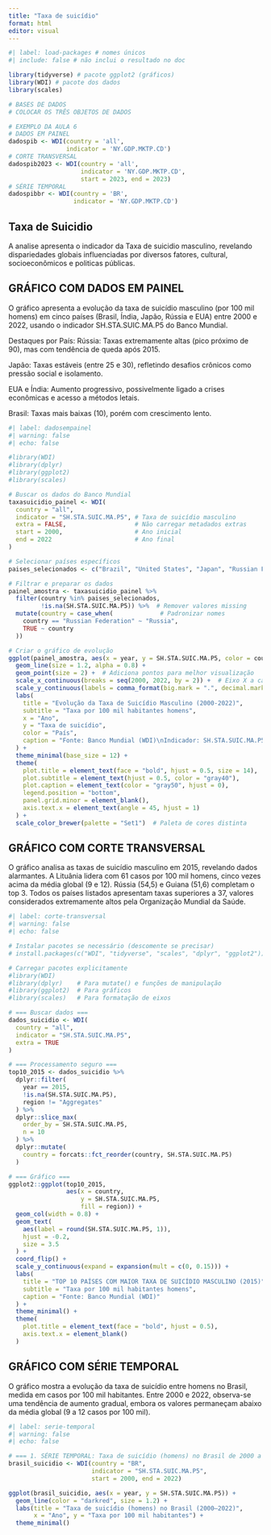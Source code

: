 ---
title: "Taxa de suicídio"
format: html
editor: visual
---

```{r}
#| label: load-packages # nomes únicos
#| include: false # não inclui o resultado no doc

library(tidyverse) # pacote ggplot2 (gráficos)
library(WDI) # pacote dos dados
library(scales)

# BASES DE DADOS
# COLOCAR OS TRÊS OBJETOS DE DADOS

# EXEMPLO DA AULA 6
# DADOS EM PAINEL
dadospib <- WDI(country = 'all',
                indicator = 'NY.GDP.MKTP.CD')
# CORTE TRANSVERSAL
dadospib2023 <- WDI(country = 'all',
                    indicator = 'NY.GDP.MKTP.CD',
                    start = 2023, end = 2023)
# SÉRIE TEMPORAL
dadospibbr <- WDI(country = 'BR',
                  indicator = 'NY.GDP.MKTP.CD')
```

## Taxa de Suicidio

A analise apresenta o indicador da Taxa de suicidio masculino, revelando dispariedades globais influenciadas por diversos fatores, cultural, socioeconômicos e politicas públicas.

## GRÁFICO COM DADOS EM PAINEL

O gráfico apresenta a evolução da taxa de suicídio masculino (por 100 mil homens) em cinco países (Brasil, Índia, Japão, Rússia e EUA) entre 2000 e 2022, usando o indicador SH.STA.SUIC.MA.P5 do Banco Mundial.

Destaques por País:
Rússia: Taxas extremamente altas (pico próximo de 90), mas com tendência de queda após 2015.

Japão: Taxas estáveis (entre 25 e 30), refletindo desafios crônicos como pressão social e isolamento.

EUA e Índia: Aumento progressivo, possivelmente ligado a crises econômicas e acesso a métodos letais.

Brasil: Taxas mais baixas (10), porém com crescimento lento.

```{r}
#| label: dadosempainel
#| warning: false
#| echo: false

#library(WDI)
#library(dplyr)
#library(ggplot2)
#library(scales)

# Buscar os dados do Banco Mundial
taxasuicidio_painel <- WDI(
  country = "all",
  indicator = "SH.STA.SUIC.MA.P5", # Taxa de suicídio masculino
  extra = FALSE,                   # Não carregar metadados extras
  start = 2000,                    # Ano inicial
  end = 2022                       # Ano final
)

# Selecionar países específicos
paises_selecionados <- c("Brazil", "United States", "Japan", "Russian Federation", "India")

# Filtrar e preparar os dados
painel_amostra <- taxasuicidio_painel %>%
  filter(country %in% paises_selecionados,
         !is.na(SH.STA.SUIC.MA.P5)) %>%  # Remover valores missing
  mutate(country = case_when(             # Padronizar nomes
    country == "Russian Federation" ~ "Russia",
    TRUE ~ country
  ))

# Criar o gráfico de evolução
ggplot(painel_amostra, aes(x = year, y = SH.STA.SUIC.MA.P5, color = country)) +
  geom_line(size = 1.2, alpha = 0.8) +
  geom_point(size = 2) +  # Adiciona pontos para melhor visualização
  scale_x_continuous(breaks = seq(2000, 2022, by = 2)) +  # Eixo X a cada 2 anos
  scale_y_continuous(labels = comma_format(big.mark = ".", decimal.mark = ",")) +  # Formato numérico
  labs(
    title = "Evolução da Taxa de Suicídio Masculino (2000-2022)",
    subtitle = "Taxa por 100 mil habitantes homens",
    x = "Ano",
    y = "Taxa de suicídio",
    color = "País",
    caption = "Fonte: Banco Mundial (WDI)\nIndicador: SH.STA.SUIC.MA.P5"
  ) +
  theme_minimal(base_size = 12) +
  theme(
    plot.title = element_text(face = "bold", hjust = 0.5, size = 14),
    plot.subtitle = element_text(hjust = 0.5, color = "gray40"),
    plot.caption = element_text(color = "gray50", hjust = 0),
    legend.position = "bottom",
    panel.grid.minor = element_blank(),
    axis.text.x = element_text(angle = 45, hjust = 1)
  ) +
  scale_color_brewer(palette = "Set1")  # Paleta de cores distinta
```

## GRÁFICO COM CORTE TRANSVERSAL

O gráfico analisa as taxas de suicídio masculino em 2015, revelando dados alarmantes. A Lituânia lidera com 61 casos por 100 mil homens, cinco vezes acima da média global (9 e 12). Rússia (54,5) e Guiana (51,6) completam o top 3.
Todos os países listados apresentam taxas superiores a 37, valores considerados extremamente altos pela Organização Mundial da Saúde.

```{r}
#| label: corte-transversal
#| warning: false
#| echo: false

# Instalar pacotes se necessário (descomente se precisar)
# install.packages(c("WDI", "tidyverse", "scales", "dplyr", "ggplot2"))

# Carregar pacotes explicitamente
#library(WDI)
#library(dplyr)    # Para mutate() e funções de manipulação
#library(ggplot2)  # Para gráficos
#library(scales)   # Para formatação de eixos

# === Buscar dados ===
dados_suicidio <- WDI(
  country = "all",
  indicator = "SH.STA.SUIC.MA.P5",
  extra = TRUE
)

# === Processamento seguro ===
top10_2015 <- dados_suicidio %>% 
  dplyr::filter(
    year == 2015,
    !is.na(SH.STA.SUIC.MA.P5),
    region != "Aggregates"
  ) %>%
  dplyr::slice_max(
    order_by = SH.STA.SUIC.MA.P5,
    n = 10
  ) %>%
  dplyr::mutate(
    country = forcats::fct_reorder(country, SH.STA.SUIC.MA.P5)
  )

# === Gráfico ===
ggplot2::ggplot(top10_2015, 
                aes(x = country, 
                    y = SH.STA.SUIC.MA.P5, 
                    fill = region)) +
  geom_col(width = 0.8) +
  geom_text(
    aes(label = round(SH.STA.SUIC.MA.P5, 1)),
    hjust = -0.2, 
    size = 3.5
  ) +
  coord_flip() +
  scale_y_continuous(expand = expansion(mult = c(0, 0.15))) +
  labs(
    title = "TOP 10 PAÍSES COM MAIOR TAXA DE SUICÍDIO MASCULINO (2015)",
    subtitle = "Taxa por 100 mil habitantes homens",
    caption = "Fonte: Banco Mundial (WDI)"
  ) +
  theme_minimal() +
  theme(
    plot.title = element_text(face = "bold", hjust = 0.5),
    axis.text.x = element_blank()
  )
```

## GRÁFICO COM SÉRIE TEMPORAL

O gráfico mostra a evolução da taxa de suicídio entre homens no Brasil, medida em casos por 100 mil habitantes. Entre 2000 e 2022, observa-se uma tendência de aumento gradual, embora os valores permaneçam abaixo da média global (9 a 12 casos por 100 mil).

```{r}
#| label: serie-temporal
#| warning: false
#| echo: false

# === 1. SÉRIE TEMPORAL: Taxa de suicídio (homens) no Brasil de 2000 a 2022 ===
brasil_suicidio <- WDI(country = "BR",
                       indicator = "SH.STA.SUIC.MA.P5",
                       start = 2000, end = 2022)

ggplot(brasil_suicidio, aes(x = year, y = SH.STA.SUIC.MA.P5)) +
  geom_line(color = "darkred", size = 1.2) +
  labs(title = "Taxa de suicídio (homens) no Brasil (2000–2022)",
       x = "Ano", y = "Taxa por 100 mil habitantes") +
  theme_minimal()
```
